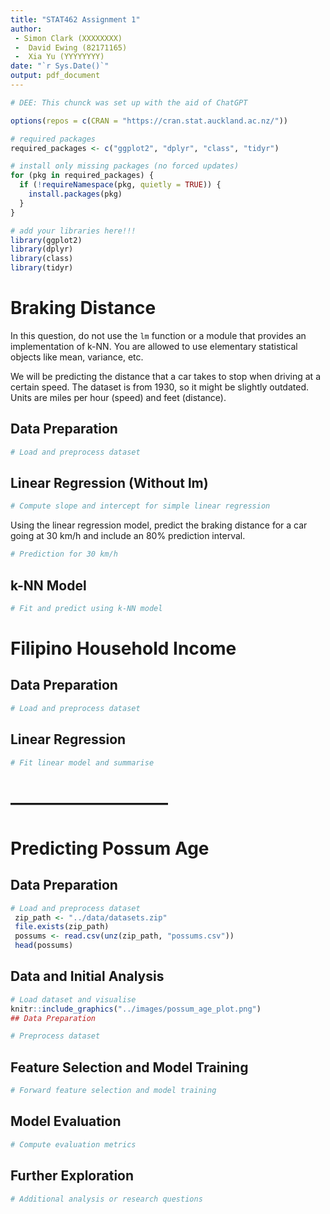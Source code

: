 ```yaml
---
title: "STAT462 Assignment 1"
author:  
 - Simon Clark (XXXXXXXX) 
 -  David Ewing (82171165)  
 -  Xia Yu (YYYYYYYY) 
date: "`r Sys.Date()`"
output: pdf_document
---
```


```r
# DEE: This chunck was set up with the aid of ChatGPT 

options(repos = c(CRAN = "https://cran.stat.auckland.ac.nz/"))

# required packages
required_packages <- c("ggplot2", "dplyr", "class", "tidyr")

# install only missing packages (no forced updates)
for (pkg in required_packages) {
  if (!requireNamespace(pkg, quietly = TRUE)) {
    install.packages(pkg)
  }
}

# add your libraries here!!!
library(ggplot2)
library(dplyr)
library(class)
library(tidyr)

```

# Braking Distance

In this question, do not use the `lm` function or a module that provides an implementation of k-NN. You are allowed to use elementary statistical objects like mean, variance, etc.

We will be predicting the distance that a car takes to stop when driving at a certain speed. The dataset is from 1930, so it might be slightly outdated. Units are miles per hour (speed) and feet (distance).

## Data Preparation

```r
# Load and preprocess dataset
```

## Linear Regression (Without lm)

```r
# Compute slope and intercept for simple linear regression
```

Using the linear regression model, predict the braking distance for a car going at 30 km/h and include an 80% prediction interval.

```r
# Prediction for 30 km/h
```

## k-NN Model

```r
# Fit and predict using k-NN model
```

# Filipino Household Income

## Data Preparation

```r
# Load and preprocess dataset
```


## Linear Regression

```r
# Fit linear model and summarise
```

# ---------------------------
# Predicting Possum Age
## Data Preparation

```r
# Load and preprocess dataset
 zip_path <- "../data/datasets.zip"
 file.exists(zip_path)
 possums <- read.csv(unz(zip_path, "possums.csv"))
 head(possums)
```

## Data and Initial Analysis

```r
# Load dataset and visualise
knitr::include_graphics("../images/possum_age_plot.png")
## Data Preparation


```

```r
# Preprocess dataset
```

## Feature Selection and Model Training

```r
# Forward feature selection and model training
```

## Model Evaluation

```r
# Compute evaluation metrics
```

## Further Exploration

```r
# Additional analysis or research questions
```
